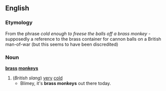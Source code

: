 ==English==
===Etymology===
From the phrase ''cold enough to freese the balls off a brass monkey'' - supposedly a reference to the brass container for cannon balls on a British man-of-war (but this seems to have been discredited)
===Noun===
{{wikipedia2|Brass Monkey}}
'''[[brass]] [[monkeys]]'''
#(''British slang'') [[very]] [[cold]]
#* Blimey, it's '''brass monkeys''' out there today.